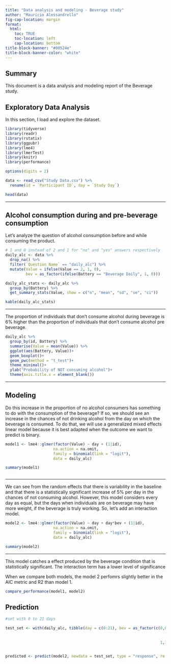 ```yaml
---
title: "Data analysis and modeling - Beverage study"
author: "Mauricio Alessandrello"
fig-cap-location: margin
format: 
  html:
    toc: TRUE
    toc-location: left
    cap-location: bottom
title-block-banner: "#00524e"
title-block-banner-color: "white"
---
```


## Summary

This document is a data analysis and modeling report of the Beverage study.


## Exploratory Data Analysis 

In this section, I load and explore the dataset. 

```r

library(tidyverse)
library(readr)
library(rstatix)
library(ggpubr)
library(lme4)
library(lmerTest)
library(knitr)
library(performance)

options(digits = 2)

data <- read_csv("Study Data.csv") %>% 
  rename(id = `Participant ID`, day = `Study Day`)

head(data)


```
***

## Alcohol consumption during and pre-beverage consumption

Let's analyze the question of alcohol consumption before and while consuming the product.

```r
# 1 and 0 instead of 2 and 1 for "no" and "yes" answers respectively
daily_alc <- data %>% 
  drop_na() %>% 
  filter(`Question Name` == "daily_alc") %>% 
  mutate(Value = ifelse(Value == 2, 1, 0),
         bev = as_factor(ifelse(Battery == "Beverage Daily", 1, 0)))

daily_alc_stats <- daily_alc %>% 
  group_by(Battery) %>% 
  get_summary_stats(Value, show = c("n", "mean", "sd", "se", "ci"))

kable(daily_alc_stats)


```
***
The proportion of individuals that don't consume alcohol during beverage is 6% higher than the proportion of individuals that don't consume alcohol pre beverage. 

```r

daily_alc %>% 
  group_by(id, Battery) %>% 
  summarise(Value = mean(Value)) %>% 
  ggplot(aes(Battery, Value))+
  geom_boxplot()+
  geom_pwc(method = "t_test")+
  theme_minimal()+
  ylab("Probability of NOT consuming alcohol")+
  theme(axis.title.x = element_blank())

```
***

## Modeling

Do this increase in the proportion of no alcohol consumers has something to do with the consumption of the beverage? If so, we should see an increase in the chances of not drinking alcohol from the day on which the beverage is consumed. To do that, we will use a generalized mixed effects linear model because it is best adapted when the outcome we want to predict is binary.


```r


model1 <- lme4::glmer(factor(Value) ~ day + (1|id),
                     na.action = na.omit,
                     family = binomial(link = "logit"),
                     data = daily_alc)

summary(model1)



```
***

We can see from the random effects that there is variability in the baseline and that there is a statistically significant increase of 5% per day in the chances of not consuming alcohol. However, this model considers every day as equal, but the days when individuals are on beverage may have more weight, if the beverage is truly working. So, let's add an interaction model. 

```r
model2 <- lme4::glmer(factor(Value) ~ day + day*bev + (1|id),
                     na.action = na.omit,
                     family = binomial(link = "logit"),
                     data = daily_alc)

summary(model2)
```
***
This model catches a effect produced by the beverage condition that is statistically significant. The interaction term has a lower level of significance

When we compare both models, the model 2 perfomrs slightly better in the AIC metric and R2 than model 1.

```r

compare_performance(model1, model2)

```

## Prediction

```r

#set with 0 to 21 days

test_set <- with(daily_alc, tibble(day = c(0:21), bev = as_factor(c(0,0,0,0,0,0,0,
                                                                                1,1,1,1,1,1,
                                                                                1,1,1,1,1,1,1,
                                                                    1,1))))


predicted <- predict(model2, newdata = test_set, type = "response", re.form = NA)



```



